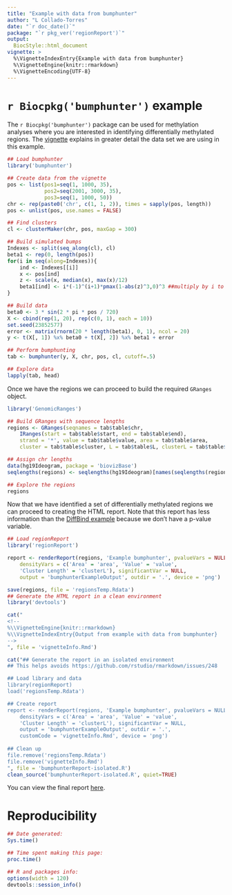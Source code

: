 ```yaml
---
title: "Example with data from bumphunter"
author: "L Collado-Torres"
date: "`r doc_date()`"
package: "`r pkg_ver('regionReport')`"
output: 
  BiocStyle::html_document
vignette: >
  %\VignetteIndexEntry{Example with data from bumphunter}
  %\VignetteEngine{knitr::rmarkdown}
  %\VignetteEncoding{UTF-8}  
---
```


`r Biocpkg('bumphunter')` example
====================

The `r Biocpkg('bumphunter')` package can be used for methylation analyses where you are interested in identifying differentially methylated regions. The [vignette](http://bioconductor.org/packages/release/bioc/vignettes/bumphunter/inst/doc/bumphunter.pdf) explains in greater detail the data set we are using in this example.

```r
## Load bumphunter
library('bumphunter')

## Create data from the vignette
pos <- list(pos1=seq(1, 1000, 35),
            pos2=seq(2001, 3000, 35),
            pos3=seq(1, 1000, 50))
chr <- rep(paste0('chr', c(1, 1, 2)), times = sapply(pos, length))
pos <- unlist(pos, use.names = FALSE)

## Find clusters
cl <- clusterMaker(chr, pos, maxGap = 300)

## Build simulated bumps
Indexes <- split(seq_along(cl), cl)
beta1 <- rep(0, length(pos))
for(i in seq(along=Indexes)){
    ind <- Indexes[[i]]
    x <- pos[ind]
    z <- scale(x, median(x), max(x)/12)
    beta1[ind] <- i*(-1)^(i+1)*pmax(1-abs(z)^3,0)^3 ##multiply by i to vary size
}

## Build data
beta0 <- 3 * sin(2 * pi * pos / 720)
X <- cbind(rep(1, 20), rep(c(0, 1), each = 10))
set.seed(23852577)
error <- matrix(rnorm(20 * length(beta1), 0, 1), ncol = 20)
y <- t(X[, 1]) %x% beta0 + t(X[, 2]) %x% beta1 + error

## Perform bumphunting
tab <- bumphunter(y, X, chr, pos, cl, cutoff=.5)

## Explore data
lapply(tab, head)
```

Once we have the regions we can proceed to build the required `GRanges` object.

```r
library('GenomicRanges')

## Build GRanges with sequence lengths
regions <- GRanges(seqnames = tab$table$chr, 
    IRanges(start = tab$table$start, end = tab$table$end),
    strand = '*', value = tab$table$value, area = tab$table$area, 
    cluster = tab$table$cluster, L = tab$table$L, clusterL = tab$table$clusterL)

## Assign chr lengths
data(hg19Ideogram, package = 'biovizBase')
seqlengths(regions) <- seqlengths(hg19Ideogram)[names(seqlengths(regions))]

## Explore the regions
regions
```

Now that we have identified a set of differentially methylated regions we can proceed to creating the HTML report. Note that this report has less information than the [DiffBind example](http://leekgroup.github.io/regionReportSupp/DiffBind.html) because we don't have a p-value variable.


```r
## Load regionReport
library('regionReport')
```

```r
report <- renderReport(regions, 'Example bumphunter', pvalueVars = NULL,
    densityVars = c('Area' = 'area', 'Value' = 'value',
    'Cluster Length' = 'clusterL'), significantVar = NULL,
    output = 'bumphunterExampleOutput', outdir = '.', device = 'png')
```


```r
save(regions, file = 'regionsTemp.Rdata')
## Generate the HTML report in a clean environment
library('devtools')

cat("
<!--
%\\VignetteEngine{knitr::rmarkdown}
%\\VignetteIndexEntry{Output from example with data from bumphunter}
-->
", file = 'vignetteInfo.Rmd')

cat("## Generate the report in an isolated environment
## This helps avoids https://github.com/rstudio/rmarkdown/issues/248

## Load library and data
library(regionReport)
load('regionsTemp.Rdata')

## Create report
report <- renderReport(regions, 'Example bumphunter', pvalueVars = NULL,
    densityVars = c('Area' = 'area', 'Value' = 'value',
    'Cluster Length' = 'clusterL'), significantVar = NULL,
    output = 'bumphunterExampleOutput', outdir = '.', 
    customCode = 'vignetteInfo.Rmd', device = 'png')
    
## Clean up
file.remove('regionsTemp.Rdata')
file.remove('vignetteInfo.Rmd')
", file = 'bumphunterReport-isolated.R')
clean_source('bumphunterReport-isolated.R', quiet=TRUE)

```



You can view the final report [here](bumphunterExampleOutput.html).

# Reproducibility

```r
## Date generated:
Sys.time()

## Time spent making this page:
proc.time()

## R and packages info:
options(width = 120)
devtools::session_info()
```



